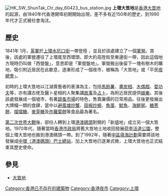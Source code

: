 {{unreferenced|time=2016-11-22T11:11:15+00:00}}
[[File:HK_SW_ShunTak_Ctr_day_60423_bus_station.jpg|thumb]]
'''上環大笪地'''是[[香港|香港]][[大笪地|大笪地]]的起源，由1840年代香港開埠初期開始出現，差不多有近150年的歷史，到1990年代才正式被社會淘汰。

== 歷史 ==
1841年<!--，根據《[[南京條約|南京條約]]》，[[香港島|香港島]]成為[[英國|英國]]的[[殖民地|殖民地]]。同年-->1月，[[英軍|英軍]]於[[上環|上環]][[水坑口街|水坑口街]]一帶登陸<!--，舉行升旗儀式，以表示正式佔領香港島-->，並且於該處建立了一個[[軍營|軍營]]。其後，該處的軍營遷往了上環尾至西環頭，即大約高陞街至東邊街一帶，因此這個地方現時仍叫做「西營盤」，意思即是「軍營盤地」。軍營搬出後留下一塊有樹木的曠地，吸引附近居民在此歇息，逐漸形成了一個夜市，被稱為「大笪地」或「平民[[夜總會|夜總會]]」。

初時的上環大笪地以江湖賣藝者的表演為主，包括[[馬鈴薯|馬鈴薯]]、[[畫炭相|畫炭相]]、[[木偶戲|木偶戲]]、[[功夫|耍功夫]]等，亦有講古佬及醫卜星相的人聚集講[[故事|故事]]及[[占卜|占卜]]，為附近居民提供[[娛樂|娛樂]]。其後該處發展成一個墟市，有著[[跳蚤市場|跳蚤市場]]的特色，售賣廉價的日常用品。往後更發展出大牌檔一類的食肆，當中以[[避風塘炒蟹|避風塘炒蟹]]、[[豉椒炒蜆|豉椒炒蜆]]、[[魚蛋|魚蛋]]、[[魷魚|魷魚]]、[[海鮮粥|海鮮粥]]、[[糖蔥餅|糖蔥餅]]、[[噹噹糖|噹噹糖]]、[[麥芽糖|麥芽糖]]及[[炸蘿蔔餅|炸蘿蔔餅]]等食品最為著名。

[[第二次世界大戰|第二次世界大戰]]後，部份人轉到上環[[港澳碼頭_(香港)|港澳碼頭]]對開的「新[[填海|填]]地」成立另一個大笪地。1970年代，隨著當時[[香港市政局|香港市政局]]將舊大笪地土地收回發展[[荷李活道公園|荷李活道公園]]，整個上環大笪地也搬到港澳碼頭一帶。到了1992年，隨著[[中區填海計劃|中區填海計劃]]需要將該地發展成[[中環（港澳碼頭）巴士總站|中環（港澳碼頭）巴士總站]]，加上大笪地已逐漸式微，上環大笪地也正式結束其歷史使命。

== 參見 ==
*[[大笪地|大笪地]]

[[Category:香港已不存在的建築物|Category:香港已不存在的建築物]]
[[Category:香港夜市|Category:香港夜市]]
[[Category:上環|Category:上環]]